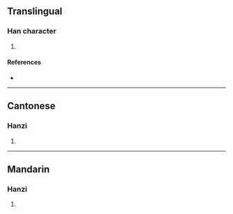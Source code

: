 {{character info/new}}
==Translingual==

===Han character===
{{Han char|rn=76|rad=欠|as=10|sn=14|four=77282|canj=HUNO|ids=⿰虒欠}}

# {{defn|Han|sort=欠10}}

====References====
* {{Han ref|kx=0571.060|dkj=16166|dj=0959.050|hdz=32148.020|uh=6B4B|ud=27467|bh=E265|bd=57957}}

----

==Cantonese==

===Hanzi===
{{yue-hanzi|jyut=[[ji4]]|y=yi4}}

# {{defn|lang=yue|sort=欠10}}

----

==Mandarin==

===Hanzi===
{{cmn-hanzi|pin=[[yè]] ([[ye4]])|wg=yeh<sup>4</sup>}}

# {{defn|lang=cmn|sort=欠10}}